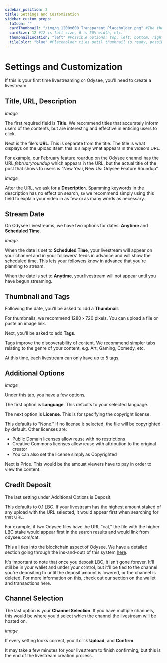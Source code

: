 ---
sidebar_position: 2
title: Settings and Customization
sidebar_custom_props:
  faIcon: ""
  cardThumbnail: "/img/g_1200x600_Transparent_Placeholder.png" #The thumbnail on the category card.
  cardSize: 12 #12 is full size, 6 is 50% width, etc.
  thumbnailLocation: "left" #Possible options: top, left, bottom, right, none
  tileColor: "blue" #Placeholder tiles until thumbnail is ready, possible options: blue, cream, darkpurple, lightpurple, mauve, orange, pink, none
---

# Settings and Customization

If this is your first time livestreaming on Odysee, you'll need to create a livestream.

## Title, URL, Description

*image*

The first required field is **Title**. We recommend titles that accurately inform users of the contents, but are interesting and effective in enticing users to click.

Next is the file's **URL**. This is separate from the title. The title is what displays on the upload itself, this is simply what appears in the video's URL.

For example, our February feature roundup on the Odysee channel has the URL *februaryroundup* which appears in the URL, but the actual title of the post that shows to users is “New Year, New Us: Odysee Feature Roundup”.

*image*

After the URL, we ask for a **Description**. Spamming keywords in the description has no effect on search, so we recommend simply using this field to explain your video in as few or as many words as necessary.

## Stream Date

On Odysee Livestreams, we have two options for dates: **Anytime** and **Scheduled Time**.

*image*

When the date is set to **Scheduled Time**, your livestream will appear on your channel and in your followers' feeds in advance and will show the scheduled time. This lets your followers know in advance that you're planning to stream.

When the date is set to **Anytime**, your livestream will not appear until you have begun streaming.

## Thumbnail and Tags

Following the date, you'll be asked to add a **Thumbnail**.

For thumbnails, we recommend 1280 x 720 pixels. You can upload a file or paste an image link.

Next, you'll be asked to add **Tags**.

Tags improve the discoverability of content. We recommend simpler tabs relating to the genre of your content, e.g. Art, Gaming, Comedy, etc.

At this time, each livestream can only have up to 5 tags.

## Additional Options

*image*

Under this tab, you have a few options.

The first option is **Language**. This defaults to your selected language.

The next option is **License**. This is for specifying the copyright license.

This defaults to "None." If no license is selected, the file will be copyrighted by default. Other licenses are:

- Public Domain licenses allow reuse with no restrictions
- Creative Commons licenses allow reuse with attribution to the original creator
- You can also set the license simply as Copyrighted

Next is Price. This would be the amount viewers have to pay in order to view the content.

## Credit Deposit
The last setting under Additional Options is Deposit.

This defaults to 0.1 LBC. If your livestream has the highest amount staked of any upload with the URL selected, it would appear first when searching for that URL.

For example, if two Odysee files have the URL "cat," the file with the higher LBC stake would appear first in the search results and would link from odysee.com/cat.

This all ties into the blockchain aspect of Odysee. We have a detailed section going through the ins-and-outs of this system [here](asfdsdaf.com).

It's important to note that once you deposit LBC, it isn't gone forever. It'll still be in your wallet and under your control, but it'll be tied to the channel you're depositing to until the deposit amount is lowered, or the channel is deleted. For more information on this, check out our section on the wallet and transactions here.

## Channel Selection

The last option is your **Channel Selection**. If you have multiple channels, this would be where you'd select which the channel the livestream will be hosted on.

*image*

If every setting looks correct, you'll click **Upload**, and **Confirm**.

It may take a few minutes for your livestream to finish confirming, but this is the end of the livestream creation process.